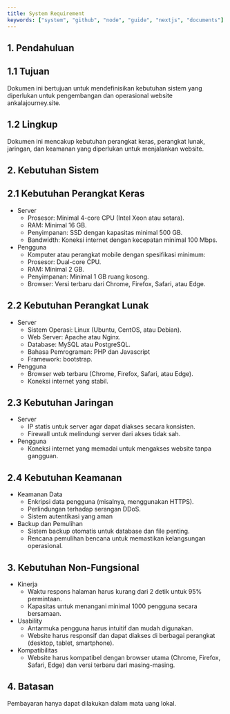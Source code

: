 ---
title: System Requirement
keywords: ["system", "github", "node", "guide", "nextjs", "documents"]
---

## 1. Pendahuluan
## 1.1 Tujuan 
Dokumen ini bertujuan untuk mendefinisikan kebutuhan sistem yang diperlukan untuk pengembangan dan operasional website ankalajourney.site.

## 1.2 Lingkup 
Dokumen ini mencakup kebutuhan perangkat keras, perangkat lunak, jaringan, dan keamanan yang diperlukan untuk menjalankan website.

## 2. Kebutuhan Sistem
## 2.1 Kebutuhan Perangkat Keras

- Server
    - Prosesor: Minimal 4-core CPU (Intel Xeon atau setara).
    - RAM: Minimal 16 GB.
    - Penyimpanan: SSD dengan kapasitas minimal 500 GB.
    - Bandwidth: Koneksi internet dengan kecepatan minimal 100 Mbps.
- Pengguna
    - Komputer atau perangkat mobile dengan spesifikasi minimum:
    - Prosesor: Dual-core CPU.
    - RAM: Minimal 2 GB.
    - Penyimpanan: Minimal 1 GB ruang kosong.
    - Browser: Versi terbaru dari Chrome, Firefox, Safari, atau Edge.

## 2.2 Kebutuhan Perangkat Lunak
- Server
    - Sistem Operasi: Linux (Ubuntu, CentOS, atau Debian).
    - Web Server: Apache atau Nginx.
    - Database: MySQL atau PostgreSQL.
    - Bahasa Pemrograman: PHP dan Javascript
    - Framework: bootstrap.
- Pengguna
    - Browser web terbaru (Chrome, Firefox, Safari, atau Edge).
    - Koneksi internet yang stabil.

## 2.3 Kebutuhan Jaringan
- Server
    - IP statis untuk server agar dapat diakses secara konsisten.
    - Firewall untuk melindungi server dari akses tidak sah.
- Pengguna
    - Koneksi internet yang memadai untuk mengakses website tanpa gangguan.

## 2.4 Kebutuhan Keamanan
- Keamanan Data
    - Enkripsi data pengguna (misalnya, menggunakan HTTPS).
    - Perlindungan terhadap serangan DDoS.
    - Sistem autentikasi yang aman 
- Backup dan Pemulihan
    - Sistem backup otomatis untuk database dan file penting.
    - Rencana pemulihan bencana untuk memastikan kelangsungan operasional.

## 3. Kebutuhan Non-Fungsional
- Kinerja
    - Waktu respons halaman harus kurang dari 2 detik untuk 95% permintaan.
    - Kapasitas untuk menangani minimal 1000 pengguna secara bersamaan.
- Usability
    - Antarmuka pengguna harus intuitif dan mudah digunakan.
    - Website harus responsif dan dapat diakses di berbagai perangkat (desktop, tablet, smartphone).
- Kompatibilitas
    - Website harus kompatibel dengan browser utama (Chrome, Firefox, Safari, Edge) dan versi terbaru dari masing-masing.

## 4. Batasan
Pembayaran hanya dapat dilakukan dalam mata uang lokal.